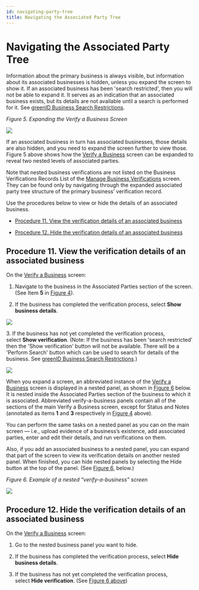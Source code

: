 ```yaml
---
id: navigating-party-tree
title: Navigating the Associated Party Tree
---
```


# Navigating the Associated Party Tree

Information about the primary business is always visible, but information about its associated businesses is hidden, unless you expand the screen to show it. If an associated business has been 'search restricted', then you will not be able to expand it. It serves as an indication that an associated business exists, but its details are not available until a search is performed for it. See [greenID Business Search Restrictions](https://vixverify.atlassian.net/wiki/spaces/GREEN/pages/514261448/greenID+Business+Search+Restrictions).

*Figure 5. Expanding the Verify a Business Screen*

![](/img/party-tree1.png)



If an associated business in turn has associated businesses, those details are also hidden, and you need to expand the screen further to view those. Figure 5 above shows how the [Verify a Business](https://vixverify.atlassian.net/wiki/spaces/GREEN/pages/492307184/Verify+a+business) screen can be expanded to reveal two nested levels of associated parties.

Note that nested business verifications are not listed on the Business Verifications Records List of the [Manage Business Verifications](https://vixverify.atlassian.net/wiki/spaces/GREEN/pages/492470563/Manage+Business+Verifications) screen. They can be found only by navigating through the expanded associated party tree structure of the primary business’ verification record.

Use the procedures below to view or hide the details of an associated business.



- [Procedure 11. View the verification details of an associated business](https://vixverify.atlassian.net/wiki/spaces/GREEN/pages/492307247/Navigating+the+associated+party+tree?atl_f=PAGETREE#Navigatingtheassociatedpartytree-procedure11Procedure11.Viewtheverificationdetailsofanassociatedbusiness)

- [Procedure 12. Hide the verification details of an associated business](https://vixverify.atlassian.net/wiki/spaces/GREEN/pages/492307247/Navigating+the+associated+party+tree?atl_f=PAGETREE#Navigatingtheassociatedpartytree-procedure12Procedure12.Hidetheverificationdetailsofanassociatedbusiness)

## Procedure 11. View the verification details of an associated business

On the [Verify a Business](https://vixverify.atlassian.net/wiki/spaces/GREEN/pages/492307184/Verify+a+business) screen:

1. Navigate to the business in the Associated Parties section of the screen. (See Item **5** in [Figure 4](https://vixverify.atlassian.net/wiki/spaces/GREEN/pages/492307184/Verify+a+business#Verifyabusiness-Figure4)).

2. If the business has completed the verification process, select **Show business details**.

![](/img/party-tree2.png)



3\. If the business has not yet completed the verification process, select **Show verification**. (Note: If the business has been 'search restricted' then the 'Show verification' button will not be available. There will be a 'Perform Search' button which can be used to search for details of the business. See [greenID Business Search Restrictions](https://vixverify.atlassian.net/wiki/spaces/GREEN/pages/514261448/greenID+Business+Search+Restrictions).)

![](/img/party-tree3.png)



When you expand a screen, an abbreviated instance of the [Verify a Business](https://vixverify.atlassian.net/wiki/spaces/GREEN/pages/492307184/Verify+a+business) screen is displayed in a nested panel, as shown in [Figure 6](https://vixverify.atlassian.net/wiki/spaces/GREEN/pages/492307247/Navigating+the+associated+party+tree?atl_f=PAGETREE#Navigatingtheassociatedpartytree-Figure6) below. It is nested inside the Associated Parties section of the business to which it is associated. Abbreviated verify-a-business panels contain all of the sections of the main Verify a Business screen, except for Status and Notes (annotated as items **1** and **3** respectively in [Figure 4](https://vixverify.atlassian.net/wiki/spaces/GREEN/pages/492307184/Verify+a+business#Verifyabusiness-Figure4) above).

You can perform the same tasks on a nested panel as you can on the main screen — i.e., upload evidence of a business’s existence, add associated parties, enter and edit their details, and run verifications on them.

Also, if you add an associated business to a nested panel, you can expand that part of the screen to view its verification details on another nested panel. When finished, you can hide nested panels by selecting the Hide button at the top of the panel. (See [Figure 6](https://vixverify.atlassian.net/wiki/spaces/GREEN/pages/492307247/Navigating+the+associated+party+tree?atl_f=PAGETREE#Navigatingtheassociatedpartytree-Figure6), below.)

*Figure 6. Example of a nested “verify-a-business” screen*

![](/img/party-tree4.png)

## Procedure 12. Hide the verification details of an associated business

On the [Verify a Business](https://vixverify.atlassian.net/wiki/spaces/GREEN/pages/492307184/Verify+a+business) screen:

1. Go to the nested business panel you want to hide.

2. If the business has completed the verification process, select **Hide business details**.

3. If the business has not yet completed the verification process, select **Hide verification**. (See [Figure 6 above](https://vixverify.atlassian.net/wiki/spaces/GREEN/pages/492307247/Navigating+the+associated+party+tree?atl_f=PAGETREE#Navigatingtheassociatedpartytree-Figure6))
